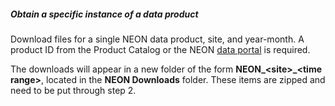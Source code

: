 ##### Obtain a specific instance of a data product

Download files for a single NEON data product, site, and year-month. A product ID from the Product Catalog or the NEON <a href='http://data.neonscience.org/static/browse.html' target='_blank'>data portal</a> is required.

The downloads will appear in a new folder of the form **NEON\_\<site\>\_\<time range\>**, located in the **NEON Downloads** folder. These items are zipped and need to be put through step 2.
